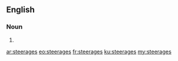 ==English==

===Noun===
{{head|en|plural}}

# {{plural of|steerage|lang=en}}

[[ar:steerages]]
[[eo:steerages]]
[[fr:steerages]]
[[ku:steerages]]
[[my:steerages]]